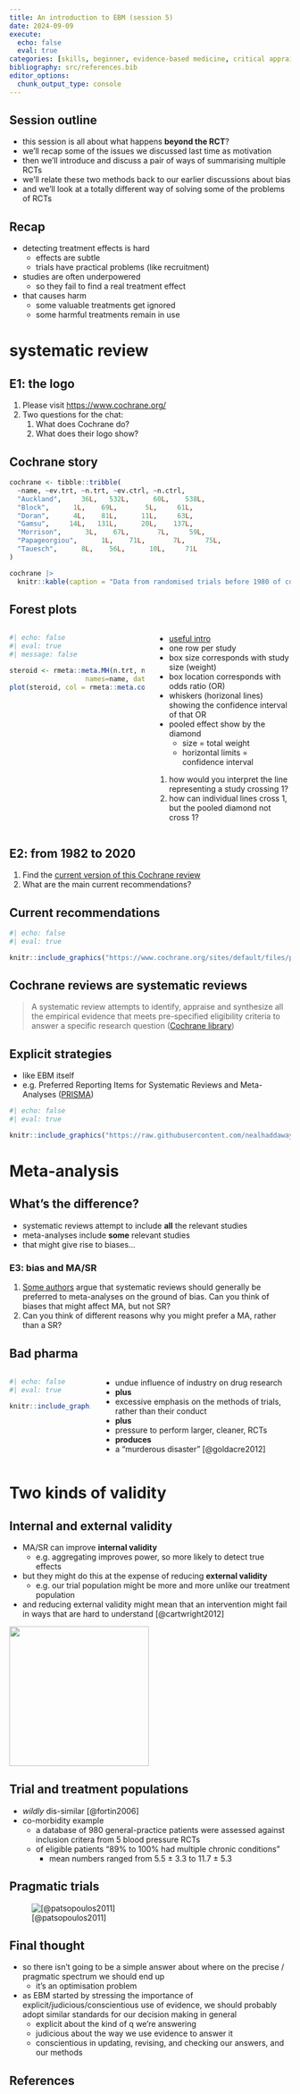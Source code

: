 ---
title: An introduction to EBM (session 5)
date: 2024-09-09
execute: 
  echo: false
  eval: true
categories: [skills, beginner, evidence-based medicine, critical appraisal, clinical trials]
bibliography: src/references.bib
editor_options: 
  chunk_output_type: console
---

## Session outline

+ this session is all about what happens **beyond the RCT**?
+ we'll recap some of the issues we discussed last time as motivation
+ then we'll introduce and discuss a pair of ways of summarising multiple RCTs
+ we'll relate these two methods back to our earlier discussions about bias
+ and we'll look at a totally different way of solving some of the problems of RCTs

## Recap

+ detecting treatment effects is hard
    + effects are subtle
    + trials have practical problems (like recruitment)
+ studies are often underpowered
    + so they fail to find a real treatment effect
+ that causes harm
    + some valuable treatments get ignored
    + some harmful treatments remain in use

# systematic review



## E1: the logo

::: {.callout-tip title="Task"}

1. Please visit [https://www.cochrane.org/](https://www.cochrane.org/)
1. Two questions for the chat:
    1. What does Cochrane do?
    1. What does their logo show?

:::


## Cochrane story


```{r}
cochrane <- tibble::tribble(
  ~name, ~ev.trt, ~n.trt, ~ev.ctrl, ~n.ctrl,
  "Auckland",     36L,   532L,      60L,    538L,
  "Block",      1L,    69L,       5L,     61L,
  "Doran",      4L,    81L,      11L,     63L,
  "Gamsu",     14L,   131L,      20L,    137L,
  "Morrison",      3L,    67L,       7L,     59L,
  "Papageorgiou",      1L,    71L,       7L,     75L,
  "Tauesch",      8L,    56L,      10L,     71L
) 

cochrane |>
  knitr::kable(caption = "Data from randomised trials before 1980 of corticosteroid therapy in premature labour and its effect on neonatal death.", col.names=c("Identifier", "Deaths (Treatment)", "n (Treatment)", "Deaths (Control)", "n (Control)" ))
```

## Forest plots

::: columns

:::: {.column width="50%"}

```{r}
#| echo: false
#| eval: true
#| message: false

steroid <- rmeta::meta.MH(n.trt, n.ctrl, ev.trt, ev.ctrl,
                   names=name, data=cochrane)
plot(steroid, col = rmeta::meta.colors("RoyalBlue"))

```
::::

:::: {.column width="50%"}

+ [useful intro](https://uk.cochrane.org/news/how-read-forest-plot)
+ one row per study
+ box size corresponds with study size (weight)
+ box location corresponds with odds ratio (OR)
+ whiskers (horizonal lines) showing the confidence interval of that OR
+ pooled effect show by the diamond
    + size = total weight
    + horizontal limits = confidence interval


::: {.notes}

1. how would you interpret the line representing a study crossing 1?
1. how can individual lines cross 1, but the pooled diamond not cross 1?

:::

::::

:::


## E2: from 1982 to 2020

::: {.callout-tip title="Task"}

1. Find the [current version of this Cochrane review](https://www.cochrane.org/news/featured-review-antenatal-corticosteroids-accelerating-fetal-lung-maturation-women-risk-preterm)
1. What are the main current recommendations?


:::

## Current recommendations

```{r}
#| echo: false
#| eval: true

knitr::include_graphics("https://www.cochrane.org/sites/default/files/public/uploads/cd004454_antenatal_corticosteroids1.png")

```
## Cochrane reviews are systematic reviews

> A systematic review attempts to identify, appraise and synthesize all the empirical evidence that meets pre-specified eligibility criteria to answer a specific research question ([Cochrane library](https://www.cochranelibrary.com/about/about-cochrane-reviews))

## Explicit strategies
+ like EBM itself
+ e.g. Preferred Reporting Items for Systematic Reviews and Meta-Analyses ([PRISMA](http://www.prisma-statement.org/))

```{r}
#| echo: false
#| eval: true

knitr::include_graphics("https://raw.githubusercontent.com/nealhaddaway/PRISMA2020/master/inst/extdata/PRISMA.png")

```

# Meta-analysis

## What's the difference?

+ systematic reviews attempt to include **all** the relevant studies
+ meta-analyses include **some** relevant studies
+ that might give rise to biases...

### E3: bias and MA/SR

::: {.callout-tip title="Task"}

1. [Some authors](https://training.cochrane.org/handbook/current/chapter-07) argue that systematic reviews should generally be preferred to meta-analyses on the ground of bias. Can you think of biases that might affect MA, but not SR?
1. Can you think of different reasons why you might prefer a MA, rather than a SR?

:::


## Bad pharma

::: columns

:::: {.column width="30%"}
```{r}
#| echo: false
#| eval: true

knitr::include_graphics("https://upload.wikimedia.org/wikipedia/en/7/7a/Bad_Pharma.jpg")

```
::::

:::: {.column width="70%"}
+ undue influence of industry on drug research
+ **plus**
+ excessive emphasis on the methods of trials, rather than their conduct
+ **plus**
+ pressure to perform larger, cleaner, RCTs 
+ **produces**
+ a "murderous disaster" [@goldacre2012]

::::

:::


# Two kinds of validity

## Internal and external validity
+ MA/SR can improve **internal validity**
    + e.g. aggregating improves power, so more likely to detect true effects
+ but they might do this at the expense of reducing **external validity**
    + e.g. our trial population might be more and more unlike our treatment population
+ and reducing external validity might mean that an intervention might fail in ways that are hard to understand [@cartwright2012]

![](images/05_exval.png){height=250}

## Trial and treatment populations

+ *wildly* dis-similar [@fortin2006]
+ co-morbidity example
    + a database of 980 general-practice patients were assessed against inclusion critera from 5 blood pressure RCTs
    + of eligible patients "89% to 100% had multiple chronic conditions"
        + mean numbers ranged from 5.5 ± 3.3 to 11.7 ± 5.3

## Pragmatic trials

![[@patsopoulos2011]](images/05_prago.png)

## Final thought

+ so there isn't going to be a simple answer about where on the precise / pragmatic spectrum we should end up
    + it's an optimisation problem
+ as EBM started by stressing the importance of explicit/judicious/conscientious use of evidence, we should probably adopt similar standards for our decision making in general
    + explicit about the kind of q we're answering
    + judicious about the way we use evidence to answer it
    + conscientious in updating, revising, and checking our answers, and our methods


## References
